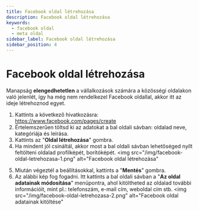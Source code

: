 ```yaml
---
title: Facebook oldal létrehozása
description: Facebook oldal létrehozása
keywords:
  - facebook oldal
  - meta oldal
sidebar_label: Facebook oldal létrehozása
sidebar_position: 4
---
```



# <FontAwesomeIcon icon="fa-brands fa-square-facebook text-primary" /> Facebook oldal létrehozása

Manapság **elengedhetetlen** a vállalkozások számára a közösségi oldalakon való jelenlét, így ha még nem rendelkezel Facebook oldallal, akkor itt az ideje létrehoznod egyet.

1. Kattints a következő hivatkozásra: https://www.facebook.com/pages/create
2. Értelemszerűen töltsd ki az adatokat a bal oldali sávban: oldalad neve, kategóriája és leírása.
3. Kattints az "**Oldal létrehozása**" gombra.
4. Ha mindent jól csináltál, akkor most a bal oldali sávban lehetőséged nyílt feltölteni oldalad profilképét, borítóképét.
   <BrowserWindow url="https://business.facebook.com">
     <img
       src="/img/facebook-oldal-letrehozasa-1.png"
       alt="Facebook oldal létrehozása"
     ></img>
   </BrowserWindow>
5. Miután végeztél a beállításokkal, kattints a "**Mentés**" gombra.
6. Az alábbi kép fog fogadni. Itt kattints a bal oldali sávban a "**Az oldal adatainak módosítása**" menüpontra, ahol kitöltheted az oldalad további információit, mint pl.: telefonszám, e-mail cím, weboldal cím stb.
   <BrowserWindow url="https://business.facebook.com">
     <img
       src="/img/facebook-oldal-letrehozasa-2.png"
       alt="Facebook oldal adatainak kitöltése"
     ></img>
   </BrowserWindow>
